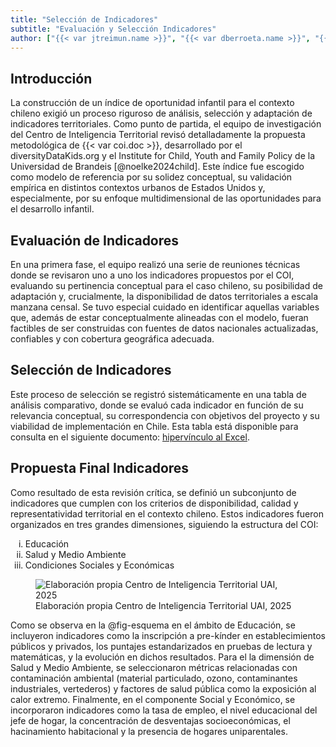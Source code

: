 ```yaml
---
title: "Selección de Indicadores"
subtitle: "Evaluación y Selección Indicadores"
author: ["{{< var jtreimun.name >}}", "{{< var dberroeta.name >}}", "{{< var szuniga.name >}}"]
---
```


## Introducción 

La construcción de un índice de oportunidad infantil para el contexto chileno exigió un proceso riguroso de análisis, selección y adaptación de indicadores territoriales. Como punto de partida, el equipo de investigación del Centro de Inteligencia Territorial revisó detalladamente la propuesta metodológica de {{< var coi.doc >}}, desarrollado por el diversityDataKids.org y el Institute for Child, Youth and Family Policy de la Universidad de Brandeis  [@noelke2024child]. Este índice fue escogido como modelo de referencia por su solidez conceptual, su validación empírica en distintos contextos urbanos de Estados Unidos y, especialmente, por su enfoque multidimensional de las oportunidades para el desarrollo infantil.


## Evaluación de Indicadores

En una primera fase, el equipo realizó una serie de reuniones técnicas donde se revisaron uno a uno los indicadores propuestos por el COI, evaluando su pertinencia conceptual para el caso chileno, su posibilidad de adaptación y, crucialmente, la disponibilidad de datos territoriales a escala manzana censal. Se tuvo especial cuidado en identificar aquellas variables que, además de estar conceptualmente alineadas con el modelo, fueran factibles de ser construidas con fuentes de datos nacionales actualizadas, confiables y con cobertura geográfica adecuada.

## Selección de Indicadores

Este proceso de selección se registró sistemáticamente en una tabla de análisis comparativo, donde se evaluó cada indicador en función de su relevancia conceptual, su correspondencia con objetivos del proyecto y su viabilidad de implementación en Chile. Esta tabla está disponible para consulta en el siguiente documento: [hipervínculo al Excel](https://alumnosuaicl.sharepoint.com/:x:/r/sites/Investigacin_equipo-Investigacin-COI/_layouts/15/Doc2.aspx?action=edit&sourcedoc=%7Bd05d3658-0213-4de9-93c6-8b98a8cebc1d%7D&wdOrigin=TEAMS-MAGLEV.teams_ns.rwc&wdExp=TEAMS-TREATMENT&wdhostclicktime=1745942213755&web=1).


## Propuesta Final Indicadores

Como resultado de esta revisión crítica, se definió un subconjunto de indicadores que cumplen con los criterios de disponibilidad, calidad y representatividad territorial en el contexto chileno. Estos indicadores fueron organizados en tres grandes dimensiones, siguiendo la estructura del COI: 

(i) Educación
(ii) Salud y Medio Ambiente
(iii) Condiciones Sociales y Económicas

![Elaboración propia Centro de Inteligencia Territorial UAI, 2025](images/CIT_Child Oportunity Index (COI).png){#fig-esquema}

Como se observa en la @fig-esquema en el ámbito de Educación, se incluyeron indicadores como la inscripción a pre-kínder en establecimientos públicos y privados, los puntajes estandarizados en pruebas de lectura y matemáticas, y la evolución en dichos resultados. Para el la dimensión de Salud y Medio Ambiente, se seleccionaron métricas relacionadas con contaminación ambiental (material particulado, ozono, contaminantes industriales, vertederos) y factores de salud pública como la exposición al calor extremo. Finalmente, en el componente Social y Económico, se incorporaron indicadores como la tasa de empleo, el nivel educacional del jefe de hogar, la concentración de desventajas socioeconómicas, el hacinamiento habitacional y la presencia de hogares uniparentales.